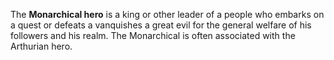 The '''Monarchical hero''' is a king or other leader of a people who embarks on a quest or defeats a vanquishes a great evil for the general welfare of his followers and his realm. The Monarchical is often associated with the Arthurian hero.

{{stub}}